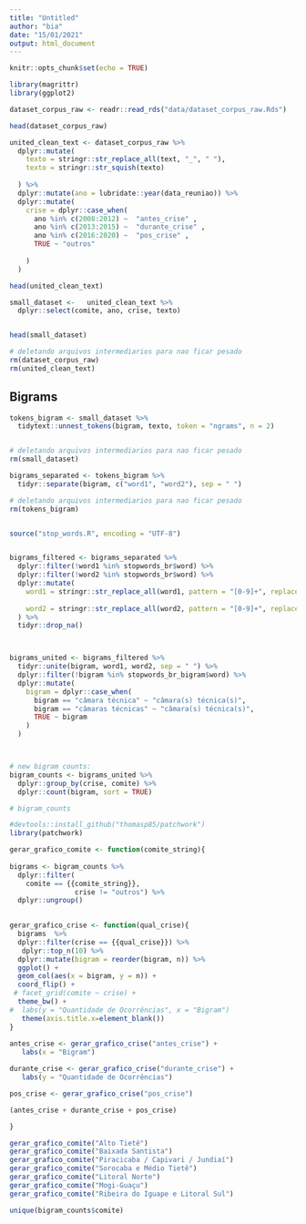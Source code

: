 ```yaml
---
title: "Untitled"
author: "bia"
date: "15/01/2021"
output: html_document
---
```


```r
knitr::opts_chunk$set(echo = TRUE)
```

```r
library(magrittr)
library(ggplot2)

dataset_corpus_raw <- readr::read_rds("data/dataset_corpus_raw.Rds")

head(dataset_corpus_raw)
```


```r
united_clean_text <- dataset_corpus_raw %>%
  dplyr::mutate(
    texto = stringr::str_replace_all(text, "_", " "),
    texto = stringr::str_squish(texto)
    
  ) %>%
  dplyr::mutate(ano = lubridate::year(data_reuniao)) %>%
  dplyr::mutate(
    crise = dplyr::case_when(
      ano %in% c(2008:2012) ~  "antes_crise" ,
      ano %in% c(2013:2015) ~  "durante_crise" ,
      ano %in% c(2016:2020) ~  "pos_crise" ,
      TRUE ~ "outros"
      
    )
  )

head(united_clean_text)

small_dataset <-   united_clean_text %>%
  dplyr::select(comite, ano, crise, texto) 


head(small_dataset)

# deletando arquivos intermediarios para nao ficar pesado
rm(dataset_corpus_raw)
rm(united_clean_text)
```


## Bigrams

```r
tokens_bigram <- small_dataset %>%
  tidytext::unnest_tokens(bigram, texto, token = "ngrams", n = 2)


# deletando arquivos intermediarios para nao ficar pesado
rm(small_dataset)
```


```r
bigrams_separated <- tokens_bigram %>%
  tidyr::separate(bigram, c("word1", "word2"), sep = " ")

# deletando arquivos intermediarios para nao ficar pesado
rm(tokens_bigram)


source("stop_words.R", encoding = "UTF-8")


bigrams_filtered <- bigrams_separated %>%
  dplyr::filter(!word1 %in% stopwords_br$word) %>%
  dplyr::filter(!word2 %in% stopwords_br$word) %>%
  dplyr::mutate(
    word1 = stringr::str_replace_all(word1, pattern = "[0-9]+", replacement = NA_character_),
    
    word2 = stringr::str_replace_all(word2, pattern = "[0-9]+", replacement = NA_character_)
  ) %>%
  tidyr::drop_na()



bigrams_united <- bigrams_filtered %>%
  tidyr::unite(bigram, word1, word2, sep = " ") %>%
  dplyr::filter(!bigram %in% stopwords_br_bigram$word) %>%
  dplyr::mutate(
    bigram = dplyr::case_when(
      bigram == "câmara técnica" ~ "câmara(s) técnica(s)",
      bigram == "câmaras técnicas" ~ "câmara(s) técnica(s)",
      TRUE ~ bigram
    )
  )



# new bigram counts:
bigram_counts <- bigrams_united %>%
  dplyr::group_by(crise, comite) %>%
  dplyr::count(bigram, sort = TRUE)

# bigram_counts

```

```r
#devtools::install_github("thomasp85/patchwork")
library(patchwork)

gerar_grafico_comite <- function(comite_string){
  
bigrams <- bigram_counts %>%
  dplyr::filter(
    comite == {{comite_string}},
                crise != "outros") %>%
  dplyr::ungroup() 
  

gerar_grafico_crise <- function(qual_crise){
  bigrams  %>% 
  dplyr::filter(crise == {{qual_crise}}) %>%
   dplyr::top_n(10) %>% 
  dplyr::mutate(bigram = reorder(bigram, n)) %>%
  ggplot() +
  geom_col(aes(x = bigram, y = n)) +
  coord_flip() +
 # facet_grid(comite ~ crise) +
  theme_bw() + 
#  labs(y = "Quantidade de Ocorrências", x = "Bigram")  
   theme(axis.title.x=element_blank())
}
 
antes_crise <- gerar_grafico_crise("antes_crise") +
   labs(x = "Bigram") 

durante_crise <- gerar_grafico_crise("durante_crise") +
   labs(y = "Quantidade de Ocorrências") 

pos_crise <- gerar_grafico_crise("pos_crise")

(antes_crise + durante_crise + pos_crise)  

}

gerar_grafico_comite("Alto Tietê")
gerar_grafico_comite("Baixada Santista")
gerar_grafico_comite("Piracicaba / Capivari / Jundiaí")
gerar_grafico_comite("Sorocaba e Médio Tietê")
gerar_grafico_comite("Litoral Norte")
gerar_grafico_comite("Mogi-Guaçu")
gerar_grafico_comite("Ribeira do Iguape e Litoral Sul")

unique(bigram_counts$comite)


```


